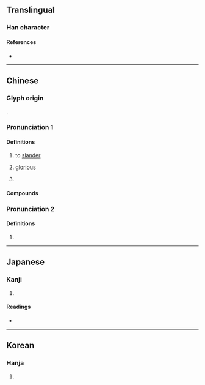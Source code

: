 {{also|姗}}
{{character info}}
==Translingual==

===Han character===
{{Han char|rn=38|rad=女|as=05|sn=8|four=47440|canj=VBT|ids=⿰女冊}}

====References====
* {{Han ref|kx=0258.230|dkj=06169|dj=0524.010|hdz=21037.100|uh=59CD|ud=22989|bh=A96B|bd=43371}}

----

==Chinese==
{{zh-forms|s=姗}}

===Glyph origin===
{{Han etym}}
{{Han compound|女|刪|ls=psc|c1=s|c2=p|t1=female|abb2=yes}}.

===Pronunciation 1===
{{zh-pron
|m=shān
|c=saan1
|mc=y
|oc=y
|cat=v,a,pn
}}
{{attention|zh|Old Chinese pronunciation at 姗}}

====Definitions====
{{zh-hanzi}}

# {{zh-obsolete}} to [[slander]]
# {{zh-obsolete}} [[glorious]]
# {{surname|zh}}

====Compounds====
{{zh-der|姍姍|姍姍來遲|姍笑|媻姍}}

===Pronunciation 2===
{{zh-pron
|m=xiān
|c=sin1
}}

====Definitions====
{{zh-hanzi}}

# {{zh-only|便姍}}

----

==Japanese==

===Kanji===
{{ja-kanji|grade=|rs=女05}}

# {{rfdef|ja|sort=女05}}

====Readings====
* {{ja-readings|on=[[さん]] (san), [[せん]] (sen), [[はん]] (han), [[さつ]] (satsu), [[さち]] (sachi)|kun=[[みめよい]] (mimeyoi), [[そしる]] (soshiru), [[みにくい]] (minikui)}}

----

==Korean==

===Hanja===
{{ko-hanja|hangeul=산|rv=san|mr=san}}

# {{rfdef|ko|sort=女05}}